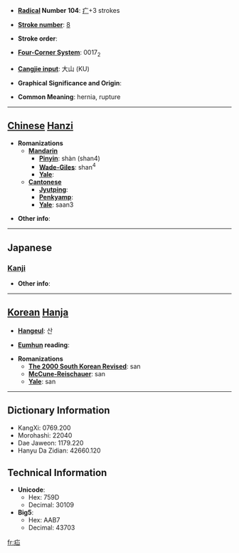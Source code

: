 * '''[[Wiktionary:Chinese radical index| Radical]] Number 104''': [[Wiktionary:Chinese radical index 疒|疒]]+3 strokes

* '''[[Wiktionary:Chinese total strokes index|Stroke number]]''': [[Wiktionary:Chinese total strokes index 8|8]]

* '''Stroke order''': 

* '''[[Wiktionary:Chinese four corner index|Four-Corner System]]''': 0017<sub>2</sub>

* '''[[Wiktionary:Chinese Cangjie index|Cangjie input]]''': 大山 (KU)

* '''Graphical Significance and Origin''': 

* '''Common Meaning''': hernia, rupture

----

== [[Chinese]] [[Hanzi]] ==

* '''Romanizations'''
** '''[[Mandarin]]'''
*** '''[[Pinyin]]''': shàn (shan4)
*** '''[[Wade-Giles]]''': shan<sup>4</sup>
*** '''[[Yale]]''': 
** '''[[Cantonese]]'''
*** '''[[Jyutping]]''':
*** '''[[Penkyamp]]''': 
*** '''[[Yale]]''': saan3

* '''Other info''': 

----

==Japanese==
===[[Kanji]]===
{{kanji|on readings=[[さん]] (san), [[せん]] (sen)
|kun readings=[[せんき]] (senki)
}}

* '''Other info''':  

----

== [[Korean]] [[Hanja]] ==

* '''[[Hangeul]]''': 산

* '''[[Eumhun]] reading''': 

* '''Romanizations'''
** '''[[The 2000 South Korean Revised Romanization|The 2000 South Korean Revised]]''': san
** '''[[McCune-Reischauer]]''': san
** '''[[Yale]]''': san

----

== Dictionary Information ==

* KangXi: 0769.200
* Morohashi: 22040
* Dae Jaweon: 1179.220
* Hanyu Da Zidian: 42660.120

== Technical Information ==

* '''Unicode''':
** Hex: 759D
** Decimal: 30109
* '''Big5''':
** Hex: AAB7
** Decimal: 43703

[[fr:疝]]